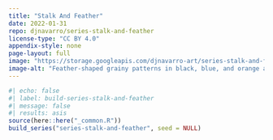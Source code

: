 ```yaml
---
title: "Stalk And Feather"
date: 2022-01-31
repo: djnavarro/series-stalk-and-feather
license-type: "CC BY 4.0"
appendix-style: none
page-layout: full
image: "https://storage.googleapis.com/djnavarro-art/series-stalk-and-feather/800/pollen_18_1816.jpg"
image-alt: "Feather-shaped grainy patterns in black, blue, and orange against a dark grey background"
---
```

   
::: {.grid}
  
```r
#| echo: false
#| label: build-series-stalk-and-feather
#| message: false
#| results: asis
source(here::here("_common.R"))
build_series("series-stalk-and-feather", seed = NULL)
```
   
:::
   
